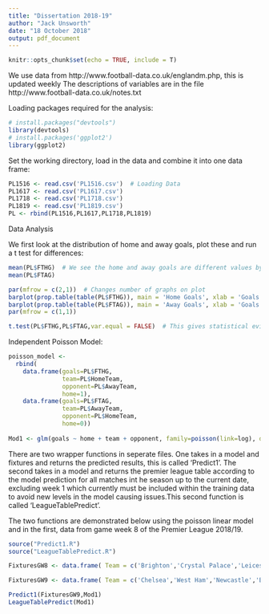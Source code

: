 ```yaml
---
title: "Dissertation 2018-19"
author: "Jack Unsworth"
date: "18 October 2018"
output: pdf_document
---
```


```r
knitr::opts_chunk$set(echo = TRUE, include = T)
```

We use data from http://www.football-data.co.uk/englandm.php, this is updated weekly
The descriptions of variables are in the file http://www.football-data.co.uk/notes.txt

Loading packages required for the analysis:

```r
# install.packages("devtools")
library(devtools)
# install.packages('ggplot2')
library(ggplot2)
```

Set the working directory, load in the data and combine it into one data frame:

```r
PL1516 <- read.csv('PL1516.csv')  # Loading Data
PL1617 <- read.csv('PL1617.csv')
PL1718 <- read.csv('PL1718.csv')
PL1819 <- read.csv('PL1819.csv')
PL <- rbind(PL1516,PL1617,PL1718,PL1819)
```

Data Analysis

We first look at the distribution of home and away goals, plot these and run a t test for differences:

```r

mean(PL$FTHG)  # We see the home and away goals are different values by a significant amount
mean(PL$FTAG)

par(mfrow = c(2,1))  # Changes number of graphs on plot
barplot(prop.table(table(PL$FTHG)), main = 'Home Goals', xlab = 'Goals', ylab = 'Frequency', ylim = c(0,0.4))
barplot(prop.table(table(PL$FTAG)), main = 'Away Goals', xlab = 'Goals', ylab = 'Frequency', ylim = c(0,0.4))
par(mfrow = c(1,1))

t.test(PL$FTHG,PL$FTAG,var.equal = FALSE)  # This gives statistical evidence of home advantage
```


Independent Poisson Model:

```r
poisson_model <- 
  rbind(
    data.frame(goals=PL$FTHG,
               team=PL$HomeTeam,
               opponent=PL$AwayTeam,
               home=1),
    data.frame(goals=PL$FTAG,
               team=PL$AwayTeam,
               opponent=PL$HomeTeam,
               home=0)) 
  
Mod1 <- glm(goals ~ home + team + opponent, family=poisson(link=log), data=poisson_model)
```


There are two wrapper functions in seperate files. One takes in a model and fixtures and returns the predicted results, this is called 'Predict1'. The second takes in a model and returns the premier league table according to the model prediction for all matches int he season up to the current date, excluding week 1 which currently must be included within the training data to avoid new levels in the model causing issues.This second function is called 'LeagueTablePredict'.

The two functions are demonstrated below using the poisson linear model and in the first, data from game week 8 of the Premier League 2018/19.

```r
source("Predict1.R")
source("LeagueTablePredict.R") 

FixturesGW8 <- data.frame( Team = c('Brighton','Crystal Palace','Leicester','Man United','Southampton','Burnley','Watford','Tottenham','Fulham','Liverpool'), Opponent = c('West Ham','Wolves','Everton','Newcastle','Chelsea','Huddersfield','Bournemouth','Cardiff','Arsenal','Man City') )  # Home teams go first

FixturesGW9 <- data.frame( Team = c('Chelsea','West Ham','Newcastle','Bournemouth','Cardiff','Wolves','Man City','Huddersfield','Everton','Arsenal'), Opponent = c('Man United','Tottenham','Brighton','Southampton','Fulham','Watford','Burnley','Liverpool','Crystal Palace', 'Leicester') )

Predict1(FixturesGW9,Mod1)
LeagueTablePredict(Mod1)

```